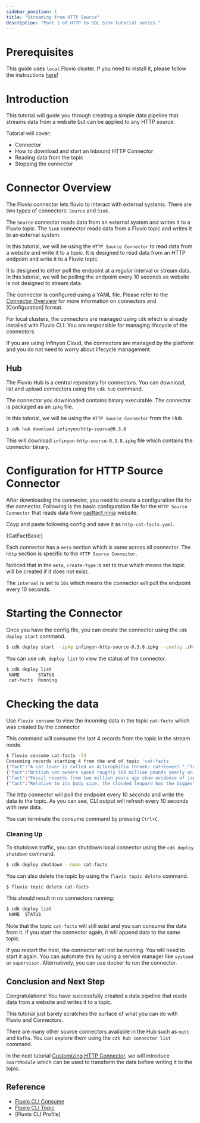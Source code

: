 ```yaml
---
sidebar_position: 1
title: "Streaming from HTTP Source"
description: "Part 1 of HTTP to SQL Sink tutorial series."
---
```


# Prerequisites

This guide uses `local` Fluvio cluster. If you need to install it, please follow the instructions [here][installation]!



# Introduction

This tutorial will guide you through creating a simple data pipeline that streams data from a website but can be applied to any HTTP source. 

Tutorial will cover:
- Connector
- How to download and start an Inbound HTTP Connector
- Reading data from the topic
- Stopping the connector



# Connector Overview

The Fluvio connector lets fluvio to interact with external systems.  There are two types of connectors: `Source` and `Sink`.

The `Source` connector reads data from an external system and writes it to a Fluvio topic. 
The `Sink` connector reads data from a Fluvio topic and writes it to an external system.

In this tutorial, we will be using the `HTTP Source Connector` to read data from a website and write it to a topic.  It is designed to read data from an HTTP endpoint and write it to a Fluvio topic.

It is designed to either poll the endpoint at a regular interval or stream data.   In this tutorial, we will be polling the endpoint every 10 seconds as website is not designed to stream data.

The connector is configured using a YAML file.  Please refer to the [Connector Overview] for more information on connectors and [Configuration] format.

For local clusters, the connectors are managed using `cdk` which is already installed with Fluvio CLI.  You are responsible for managing lifecycle of the connectors.

If you are using Infinyon Cloud, the connectors are managed by the platform and you do not need to worry about lifecycle management.

## Hub

The Fluvio Hub is a central repository for connectors.  You can download, list and upload connectors using the `cdk hub` command.

The connector you downloaded contains binary executable.  The connector is packaged as an `ipkg` file. 

In this tutorial, we will be using the `HTTP Source Connector` from the Hub.

```bash
$ cdk hub download infinyon/http-source@0.3.8
```

This will download `infinyon-http-source-0.3.8.ipkg` file which contains the connector binary.

# Configuration for HTTP Source Connector

After downloading the connector, you need to create a configuration file for the connector.  Following is the basic configuration file for the `HTTP Source Connector` that reads data from [castfact.ninja] website.

Coyp and paste following config and save it as `http-cat-facts.yaml`.


<CodeBlock language="yaml">{CatFactBasic}</CodeBlock>

Each connector has a `meta` section which is same across all connector.  The `http` section is specific to the `HTTP Source Connector`.

Noticed that in the `meta`, `create-type` is set to true which means the topic will be created if it does not exist.

The `interval` is set to `10s` which means the connector will poll the endpoint every 10 seconds.


# Starting the Connector

Once you have the config file, you can create the connector using the `cdk deploy start` command.

```bash
$ cdk deploy start --ipkg infinyon-http-source-0.3.8.ipkg --config ./http-cat-facts.yaml
```

You can use `cdk deploy list` to view the status of the connector.

```bash
$ cdk deploy list
 NAME       STATUS  
 cat-facts  Running 
```

# Checking the data

Use `fluvio consume` to view the incoming data in the topic `cat-facts` which was created by the connector.

This command will consume the last 4 records from the topic in the stream mode.

```bash
$ fluvio consume cat-facts -T4
Consuming records starting 4 from the end of topic 'cat-facts'
{"fact":"A cat lover is called an Ailurophilia (Greek: cat+lover).","length":57}
{"fact":"British cat owners spend roughly 550 million pounds yearly on cat food.","length":71}
{"fact":"Fossil records from two million years ago show evidence of jaguars.","length":67}
{"fact":"Relative to its body size, the clouded leopard has the biggest canines of all animals\u2019 canines. Its dagger-like teeth can be as long as 1.8 inches (4.5 cm).","length":156}
```
The http connector will poll the endpoint every 10 seconds and write the data to the topic.  As you can see, CLI output will refresh every 10 seconds with new data.

You can terminate the consume command by pressing `Ctrl+C`.


### Cleaning Up

To shutdown traffic, you can shutdown local connector using the `cdk deploy shutdown` command.

```bash
$ cdk deploy shutdown --name cat-facts
```

You can also delete the topic by using the `fluvio topic delete` command.

```bash
$ fluvio topic delete cat-facts
```

This should result in no connectors running:
```bash
$ cdk deploy list
 NAME  STATUS  
```

Note that the topic `cat-facts` will still exist and you can consume the data from it.  If you start the connector again, it will append data to the same topic.

If you restart the host, the connector will not be running.  You will need to start it again.  You can automate this by using a service manager like `systemd` or `supervisor`.   Alternatively, you can use docker to run the connector.

## Conclusion and Next Step

Congratulations! You have successfully created a data pipeline that reads data from a website and writes it to a topic.

This tutorial just barely scratches the surface of what you can do with Fluvio and Connectors.

There are many other source connectors available in the Hub such as `mqtt` and `kafka`.  You can explore them using the `cdk hub connector list` command.

In the next tutorial [Customizing HTTP Connector], we will introduce `SmartModule` which can be used to transform the data before writing it to the topic.

## Reference

* [Fluvio CLI Consume]
* [Fluvio CLI Topic]
* [Fluvio CLI Profile]

[Customizing HTTP Connector]: source-http-transformation.mdx
[Connector Overview]: connectors/overview.mdx
[Fluvio CLI Consume]: fluvio/cli/fluvio/consume.mdx
[Fluvio CLI Topic]: fluvio/cli/fluvio/topic.mdx
[Inbound HTTP Connector]: hub/connectors/inbound/http.mdx
[castfact.ninja]: https://catfact.ninja
[installation]: fluvio/quickstart.mdx#install-fluvio
